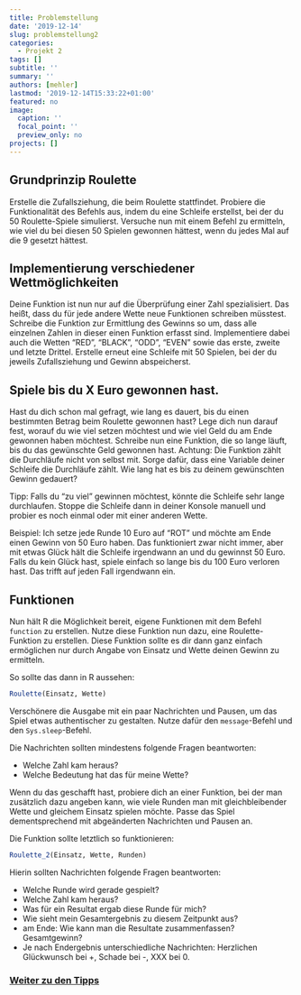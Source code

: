```yaml
---
title: Problemstellung
date: '2019-12-14'
slug: problemstellung2
categories:
  - Projekt 2
tags: []
subtitle: ''
summary: ''
authors: [mehler]
lastmod: '2019-12-14T15:33:22+01:00'
featured: no
image:
  caption: ''
  focal_point: ''
  preview_only: no
projects: []
---
```


## Grundprinzip Roulette

Erstelle die Zufallsziehung, die beim Roulette stattfindet. Probiere die Funktionalität des Befehls aus, indem du eine Schleife erstellst, bei der du 50 Roulette-Spiele simulierst. Versuche nun mit einem Befehl zu ermitteln, wie viel du bei diesen 50 Spielen gewonnen hättest, wenn du jedes Mal auf die 9 gesetzt hättest.

## Implementierung verschiedener Wettmöglichkeiten

Deine Funktion ist nun nur auf die Überprüfung einer Zahl spezialisiert. Das heißt, dass du für jede andere Wette neue Funktionen schreiben müsstest. Schreibe die Funktion zur Ermittlung des Gewinns so um, dass alle einzelnen Zahlen in dieser einen Funktion erfasst sind. Implementiere dabei auch die Wetten "RED", "BLACK", "ODD", "EVEN" sowie das erste, zweite und letzte Drittel. Erstelle erneut eine Schleife mit 50 Spielen, bei der du jeweils Zufallsziehung und Gewinn abspeicherst.

## Spiele bis du X Euro gewonnen hast.

Hast du dich schon mal gefragt, wie lang es dauert, bis du einen bestimmten Betrag beim Roulette gewonnen hast? Lege dich nun darauf fest, worauf du wie viel setzen möchtest und wie viel Geld du am Ende gewonnen haben möchtest. Schreibe nun eine Funktion, die so lange läuft, bis du das gewünschte Geld gewonnen hast.
Achtung: Die Funktion zählt die Durchläufe nicht von selbst mit. Sorge dafür, dass eine Variable deiner Schleife die Durchläufe zählt.
Wie lang hat es bis zu deinem gewünschten Gewinn gedauert?

Tipp: Falls du "zu viel" gewinnen möchtest, könnte die Schleife sehr lange durchlaufen. Stoppe die Schleife dann in deiner Konsole manuell und probier es noch einmal oder mit einer anderen Wette.

Beispiel: Ich setze jede Runde 10 Euro auf "ROT" und möchte am Ende einen Gewinn von 50 Euro haben. Das funktioniert zwar nicht immer, aber mit etwas Glück hält die Schleife irgendwann an und du gewinnst 50 Euro. Falls du kein Glück hast, spiele einfach so lange bis du 100 Euro verloren hast. Das trifft auf jeden Fall irgendwann ein.

## Funktionen

Nun hält R die Möglichkeit bereit, eigene Funktionen mit dem Befehl `function` zu erstellen. Nutze diese Funktion nun dazu, eine Roulette-Funktion zu erstellen. Diese Funktion sollte es dir dann ganz einfach ermöglichen nur durch Angabe von Einsatz und Wette deinen Gewinn zu ermitteln.

So sollte das dann in R aussehen:

```r
Roulette(Einsatz, Wette)
```

Verschönere die Ausgabe mit ein paar Nachrichten und Pausen, um das Spiel etwas authentischer zu gestalten. Nutze dafür den `message`-Befehl und den `Sys.sleep`-Befehl.

Die Nachrichten sollten mindestens folgende Fragen beantworten:

- Welche Zahl kam heraus?
- Welche Bedeutung hat das für meine Wette?

Wenn du das geschafft hast, probiere dich an einer Funktion, bei der man zusätzlich dazu angeben kann, wie viele Runden man mit gleichbleibender Wette und gleichem Einsatz spielen möchte. Passe das Spiel dementsprechend mit abgeänderten Nachrichten und Pausen an.

Die Funktion sollte letztlich so funktionieren:

```r
Roulette_2(Einsatz, Wette, Runden)
```

Hierin sollten Nachrichten folgende Fragen beantworten:

- Welche Runde wird gerade gespielt?
- Welche Zahl kam heraus?
- Was für ein Resultat ergab diese Runde für mich?
- Wie sieht mein Gesamtergebnis zu diesem Zeitpunkt aus?
- am Ende: Wie kann man die Resultate zusammenfassen? Gesamtgewinn?
- Je nach Endergebnis unterschiedliche Nachrichten: Herzlichen Glückwunsch bei +, Schade bei -, XXX bei 0.


### [Weiter zu den Tipps](/post/tipps2)
